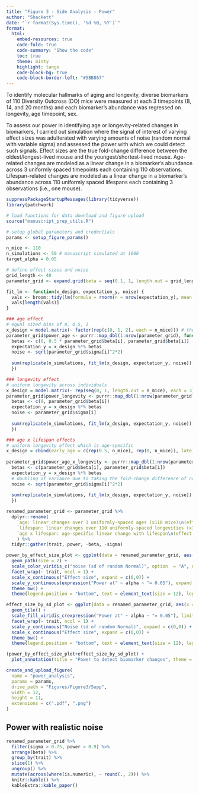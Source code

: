 ```yaml
---
title: "Figure 3 - Side Analysis - Power"
author: "Shackett"
date: "`r format(Sys.time(), '%d %B, %Y')`"
format:
  html:
    embed-resources: true
    code-fold: true
    code-summary: "Show the code"
    toc: true
    theme: minty
    highlight: tango
    code-block-bg: true
    code-block-border-left: "#5BB867"
---
```


To identify molecular hallmarks of aging and longevity, diverse biomarkers of 110 Diversity Outcross (DO) mice were measured at each 3 timepoints (8, 14, and 20 months) and each biomarker's abundance was regressed on longevity, age timepoint, sex. 

To assess our power in identifying age or longevity-related changes in biomarkers, I carried out simulation where the signal of interest of varying effect sizes was adulterated with varying amounts of noise (random normal with variable sigma) and assessed the power with which we could detect such signals. Effect sizes are the true fold-change difference between the oldest/longest-lived mouse and the youngest/shortest-lived mouse. Age-related changes are modeled as a linear change in a biomarker's abundance across 3 uniformly spaced timepoints each containing 110 observations. Lifespan-related changes are modeled as a linear change in a biomarker's abundance across 110 uniformly spaced lifespans each containing 3 observations (i.e., one mouse).

```r
suppressPackageStartupMessages(library(tidyverse))
library(patchwork)

# load functions for data download and figure upload
source("manuscript_prep_utils.R")

# setup global parameters and credentials
params <- setup_figure_params()
```

```r
n_mice <- 110
n_simulations <- 50 # manuscript simulated at 1000
target_alpha = 0.05

# define effect sizes and noise
grid_length <- 40
parameter_grid <- expand.grid(beta = seq(0.1, 1, length.out = grid_length), sigma = seq(0.1, 1.2, length.out = grid_length))

fit_lm <- function(x_design, expectation_y, noise) {
  vals <- broom::tidy(lm(formula = rnorm(n = nrow(expectation_y), mean = expectation_y, sd = noise) ~ x_design + 0))$p.value
  vals[length(vals)]
}

### age effect
# equal sized bins of 0, 0.5, 1
x_design = model.matrix(~ factor(rep(c(0, 1, 2), each = n_mice))) # these are just indexes 
parameter_grid$power_age <- purrr::map_dbl(1:nrow(parameter_grid), function(i) {
  betas <- c(0, 0.5 * parameter_grid$beta[i], parameter_grid$beta[i])
  expectation_y = x_design %*% betas
  noise <- sqrt(parameter_grid$sigma[i]^2*2)
  
  sum(replicate(n_simulations, fit_lm(x_design, expectation_y, noise)) < target_alpha)/n_simulations
  })

### longevity effect
# uniform longevity across individuals
x_design = model.matrix(~ rep(seq(0, 1, length.out = n_mice), each = 3))
parameter_grid$power_longevity <- purrr::map_dbl(1:nrow(parameter_grid), function(i) {
  betas <- c(0, parameter_grid$beta[i])
  expectation_y = x_design %*% betas
  noise <- parameter_grid$sigma[i]
  
  sum(replicate(n_simulations, fit_lm(x_design, expectation_y, noise)) < target_alpha)/n_simulations
  })

### age x lifespan effects
# uniform longevity effect which is age-specific
x_design = cbind(early_age = c(rep(0.5, n_mice), rep(0, n_mice)), late_age = c(rep(0, n_mice), rep(1, n_mice))) * rep(seq(0, 1, length.out = n_mice), times = 2)
  
parameter_grid$power_age_x_longevity <- purrr::map_dbl(1:nrow(parameter_grid), function(i) {
  betas <- c(parameter_grid$beta[i], parameter_grid$beta[i])
  expectation_y = x_design %*% betas
  # doubling of variance due to taking the fold-change difference of normals
  noise <- sqrt(parameter_grid$sigma[i]^2*2)
  
  sum(replicate(n_simulations, fit_lm(x_design, expectation_y, noise)) < target_alpha)/n_simulations
  })

```

```r
renamed_parameter_grid <- parameter_grid %>%
  dplyr::rename(
    `age: linear changes over 3 uniformly-spaced ages (x110 mice)\n(effect is oldest - youngest)` = power_age,
    `lifespan: linear changes over 110 uniformly-spaced longevities (x3 ages)\n(effect is longest - shortest lived)` = power_longevity,
    `age x lifespan: age-specific linear change with lifespan\n(effect is longest - shortest lived in old animals)` = power_age_x_longevity
    ) %>%
  tidyr::gather(trait, power, -beta, -sigma)

power_by_effect_size_plot <- ggplot(data = renamed_parameter_grid, aes(x = beta, y = power, color = sigma, group = sigma)) + 
  geom_path(size = 2) +
  scale_color_viridis_c("noise (sd of random Normal)", option  = "A", direction = -1) +
  facet_wrap(~ trait, ncol = 1) +
  scale_x_continuous("Effect size", expand = c(0,0)) +
  scale_y_continuous(expression("Power at" ~ alpha ~ "= 0.05"), expand = c(0,0)) +
  theme_bw() +
  theme(legend.position = "bottom", text = element_text(size = 12), legend.key.size = grid::unit(1, "cm"))

effect_size_by_sd_plot <- ggplot(data = renamed_parameter_grid, aes(x = beta, y = sigma, fill = power)) + 
  geom_tile() +
  scale_fill_viridis_c(expression("Power at" ~ alpha ~ "= 0.05"), limits = c(0,1), option = "F") +
  facet_wrap(~ trait, ncol = 1) +
  scale_y_continuous("Noise (sd of random Normal)", expand = c(0,0)) +
  scale_x_continuous("Effect size", expand = c(0,0)) +
  theme_bw() +
  theme(legend.position = "bottom", text = element_text(size = 12), legend.key.size = grid::unit(1, "cm"))

(power_by_effect_size_plot+effect_size_by_sd_plot) + 
  plot_annotation(title = "Power to detect biomarker changes", theme = theme(text = element_text(size = 20)), tag_levels = 'A')

create_and_upload_figure(
  name = "power_analysis",
  params = params,
  drive_path = "Figures/Figure3/Supp",
  width = 12,
  height = 11,
  extensions = c(".pdf", ".png")
)

```

## Power with realistic noise

```r
renamed_parameter_grid %>%
  filter(sigma > 0.75, power > 0.9) %>%
  arrange(beta) %>%
  group_by(trait) %>%
  slice(1) %>%
  ungroup() %>%
  mutate(across(where(is.numeric), ~ round(., 2))) %>%
  knitr::kable() %>%
  kableExtra::kable_paper()

```
